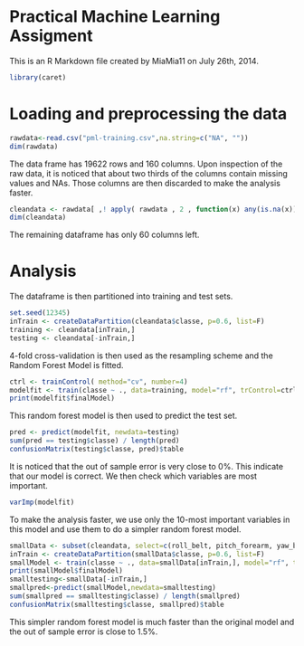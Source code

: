 Practical Machine Learning Assigment
========================================================

This is an R Markdown file created by MiaMia11 on July 26th, 2014.

```r
library(caret)
```

Loading and preprocessing the data
===================================

```r
rawdata<-read.csv("pml-training.csv",na.string=c("NA", ""))
dim(rawdata)
```
The data frame has 19622 rows and 160 columns. Upon inspection of the raw data, it is noticed that about two thirds of the columns contain missing values and NAs. Those columns are then discarded to make the analysis faster.

```r
cleandata <- rawdata[ ,! apply( rawdata , 2 , function(x) any(is.na(x)))]
dim(cleandata)
```

The remaining dataframe has only 60 columns left.

Analysis
=========
The dataframe is then partitioned into training and test sets.
```r
set.seed(12345)
inTrain <- createDataPartition(cleandata$classe, p=0.6, list=F)
training <- cleandata[inTrain,]
testing <- cleandata[-inTrain,]
```

4-fold cross-validation is then used as the resampling scheme and the Random Forest Model is fitted.
```r
ctrl <- trainControl( method="cv", number=4)
modelfit <- train(classe ~ ., data=training, model="rf", trControl=ctrl)
print(modelfit$finalModel)
```

This random forest model is then used to predict the test set.
```r
pred <- predict(modelfit, newdata=testing)
sum(pred == testing$classe) / length(pred)
confusionMatrix(testing$classe, pred)$table
```

It is noticed that the out of sample error is very close to 0%. This indicate that our model is correct. We then check which variables are most important.

```r
varImp(modelfit)
```
To make the analysis faster, we use only the 10-most important variables in this model and use them to do a simpler random forest model.
```r
smallData <- subset(cleandata, select=c(roll_belt, pitch_forearm, yaw_belt, magnet_dumbbell_y, pitch_belt, magnet_dumbbell_z, roll_forearm, accel_dumbbell_y, roll_dumbbell, magnet_dumbbell_x,classe))
inTrain <- createDataPartition(smallData$classe, p=0.6, list=F)
smallModel <- train(classe ~ ., data=smallData[inTrain,], model="rf", trControl=ctrl)
print(smallModel$finalModel)
smalltesting<-smallData[-inTrain,]
smallpred<-predict(smallModel,newdata=smalltesting)
sum(smallpred == smalltesting$classe) / length(smallpred)
confusionMatrix(smalltesting$classe, smallpred)$table
```

This simpler random forest model is much faster than the original model and the out of sample error is close to 1.5%.
